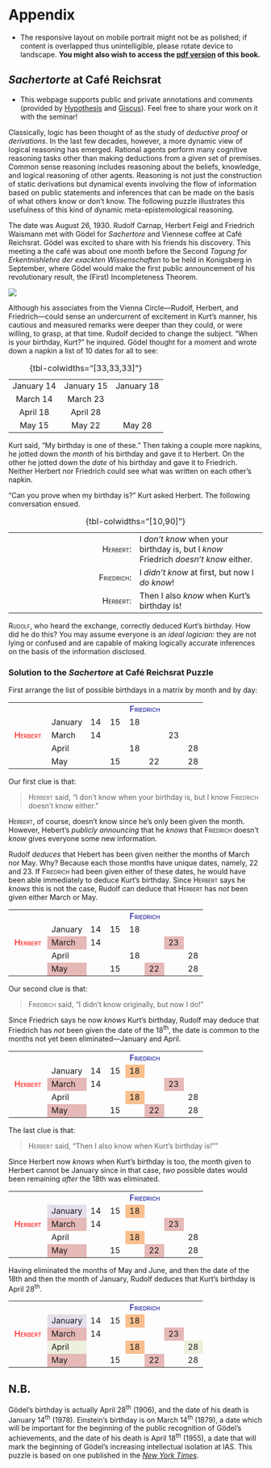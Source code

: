 # Appendix {.unnumbered}

:::: {.content-visible when-format="html"}
::: {.wabullet .aside}
- The responsive layout on mobile portrait might not be as polished; if content is overlapped thus unintelligible, please rotate device to landscape. **You might also wish to access the [pdf version](/gb.pdf) of this book.**
:::
::::

## *Sachertorte* at Café Reichsrat

:::: {.content-visible when-format="html"}
::: {.opbullet .aside}
- This webpage supports public and private annotations and comments (provided by [Hypothesis](https://hypothes.is/) and [Giscus](https://giscus.app/)). Feel free to share your work on it with the seminar!
:::
::::

Classically, logic has been thought of as the study of *deductive proof*
or *derivations*. In the last few decades, however, a more dynamic view
of logical reasoning has emerged. Rational agents perform many cognitive
reasoning tasks other than making deductions from a given set of
premises. Common sense reasoning includes reasoning about the beliefs,
knowledge, and logical reasoning of other agents. Reasoning is not just
the construction of static derivations but dynamical events involving
the flow of information based on public statements and inferences that
can be made on the basis of what others know or don’t know. The
following puzzle illustrates this usefulness of this kind of dynamic
meta-epistemological reasoning.

The date was August 26, 1930. Rudolf Carnap, Herbert Feigl and Friedrich
Waismann met with Gödel for *Sachertore* and Viennese coffee at Café
Reichsrat. Gödel was excited to share with his friends his discovery.
This meeting a the café was about one month before the Second *Tagung
for Erkentnishlehre der exackten Wissenschaften* to be held in
Konigsberg in September, where Gödel would make the first public
announcement of his revolutionary result, the (First) Incompleteness
Theorem.

::: {.column-margin}

![](image1.png)

:::

Although his associates from the Vienna Circle—Rudolf, Herbert, and
Friedrich—could sense an undercurrent of excitement in Kurt’s manner,
his cautious and measured remarks were deeper than they could, or were
willing, to grasp, at that time. Rudolf decided to change the subject.
"When is your birthday, Kurt?" he inquired. Gödel thought for a moment
and wrote down a napkin a list of 10 dates for all to see:

::: {}

| | | |
|:-:|:-:|:-:|
| January 14 | January 15 | January 18 |
| March 14 | March 23 | |
| April 18 | April 28 | |
| May 15 | May 22 | May 28 |

: {tbl-colwidths="[33,33,33]"}

:::

Kurt said, "My birthday is one of these." Then taking a couple more
napkins, he jotted down the *month* of his birthday and gave it to
Herbert. On the other he jotted down the *date* of his birthday and gave
it to Friedrich. Neither Herbert nor Friedrich could see what was
written on each other’s napkin.

"Can you prove when my birthday is?" Kurt asked Herbert. The following
conversation ensued.

::: {}

| | |
|--:|:--|
| [Herbert]{.smallcaps}: | I *don’t* *know* when your birthday is, but I *know* Friedrich *doesn’t know* either. |
| [Friedrich]{.smallcaps}: | I *didn’t know* at first, but now I *do know*! |
| [Herbert]{.smallcaps}: | Then I also *know* when Kurt’s birthday is! |

: {tbl-colwidths="[10,90]"}

:::

[Rudolf]{.smallcaps}, who heard the exchange, correctly deduced Kurt’s birthday. How
did he do this? You may assume everyone is an *ideal logician*: they are
not lying or confused and are capable of making logically accurate
inferences on the basis of the information disclosed.

### Solution to the *Sachertore* at Café Reichsrat Puzzle

First arrange the list of possible birthdays in a matrix by month and by
day:

```{=html}
<table class="bordered">
<colgroup>
<col style="width: 20%" />
<col style="width: 20%" />
<col style="width: 10%" />
<col style="width: 10%" />
<col style="width: 10%" />
<col style="width: 10%" />
<col style="width: 10%" />
<col style="width: 10%" />
</colgroup>
<tbody>
<tr>
<td rowspan="5" style="text-align: center; vertical-align: middle; color: #FF0000"><span class="smallcaps" style="color: #FF0000">Herbert</span></td>
<td></td>
<td colspan="6" style="text-align: center; color: #000090"><span class="smallcaps" style="">Friedrich</span></td>
</tr>
<tr>
<td>January</td>
<td>14</td>
<td>15</td>
<td>18</td>
<td></td>
<td></td>
<td></td>
</tr>
<tr>
<td>March</td>
<td>14</td>
<td></td>
<td></td>
<td></td>
<td>23</td>
<td></td>
</tr>
<tr>
<td>April</td>
<td></td>
<td></td>
<td>18</td>
<td></td>
<td></td>
<td>28</td>
</tr>
<tr>
<td>May</td>
<td></td>
<td>15</td>
<td></td>
<td>22</td>
<td></td>
<td>28</td>
</tr>
</tbody>
</table>
```

Our first clue is that:

> [Herbert]{.smallcaps} said, "I don’t know when your birthday is, but I know [Friedrich]{.smallcaps} doesn’t know either."

[Herbert]{.smallcaps}, of course, doesn’t know since he’s only been given the month.
However, Hebert’s *publicly announcing* that he *knows* that [Friedrich]{.smallcaps}
doesn’t *know* gives everyone some new information.

Rudolf *deduces* that Hebert has been given neither the months of March
nor May. Why? Because each those months have unique dates, namely, 22
and 23. If [Friedrich]{.smallcaps} had been given either of these dates, he would have
been able immediately to deduce Kurt’s birthday. Since [Herbert]{.smallcaps} says he
*knows* this is not the case, Rudolf can deduce that [Herbert]{.smallcaps} has *not*
been given either March or May.

```{=html}
<table class="bordered">
<colgroup>
<col style="width: 20%" />
<col style="width: 20%" />
<col style="width: 10%" />
<col style="width: 10%" />
<col style="width: 10%" />
<col style="width: 10%" />
<col style="width: 10%" />
<col style="width: 10%" />
</colgroup>
<tbody>
<tr>
<td rowspan="5" style="text-align: center; vertical-align: middle; color: #FF0000"><span class="smallcaps" style="color: #FF0000">Herbert</span></td>
<td></td>
<td colspan="6" style="text-align: center; color: #000090"><span class="smallcaps" style="">Friedrich</span></td>
</tr>
<tr>
<td>January</td>
<td>14</td>
<td>15</td>
<td>18</td>
<td></td>
<td></td>
<td></td>
</tr>
<tr>
<td style="background-color: #E5B9B7">March</td>
<td>14</td>
<td></td>
<td></td>
<td></td>
<td style="background-color: #E5B9B7">23</td>
<td></td>
</tr>
<tr>
<td>April</td>
<td></td>
<td></td>
<td>18</td>
<td></td>
<td></td>
<td>28</td>
</tr>
<tr>
<td style="background-color: #E5B9B7">May</td>
<td></td>
<td>15</td>
<td></td>
<td style="background-color: #E5B9B7">22</td>
<td></td>
<td>28</td>
</tr>
</tbody>
</table>
```

Our second clue is that:

> [Friedrich]{.smallcaps} said, "I didn’t know originally, but now I do!"

Since Friedrich says he now *knows* Kurt’s birthday, Rudolf may deduce
that Friedrich has *not* been given the date of the 18<sup>th</sup>, the
date is common to the months not yet been eliminated—January and April.

```{=html}
<table class="bordered">
<colgroup>
<col style="width: 20%" />
<col style="width: 20%" />
<col style="width: 10%" />
<col style="width: 10%" />
<col style="width: 10%" />
<col style="width: 10%" />
<col style="width: 10%" />
<col style="width: 10%" />
</colgroup>
<tbody>
<tr>
<td rowspan="5" style="text-align: center; vertical-align: middle; color: #FF0000"><span class="smallcaps" style="color: #FF0000">Herbert</span></td>
<td></td>
<td colspan="6" style="text-align: center; color: #000090"><span class="smallcaps" style="">Friedrich</span></td>
</tr>
<tr>
<td>January</td>
<td>14</td>
<td>15</td>
<td style="background-color: #FABF8F">18</td>
<td></td>
<td></td>
<td></td>
</tr>
<tr>
<td style="background-color: #E5B9B7">March</td>
<td>14</td>
<td></td>
<td></td>
<td></td>
<td style="background-color: #E5B9B7">23</td>
<td></td>
</tr>
<tr>
<td>April</td>
<td></td>
<td></td>
<td style="background-color: #FABF8F">18</td>
<td></td>
<td></td>
<td>28</td>
</tr>
<tr>
<td style="background-color: #E5B9B7">May</td>
<td></td>
<td>15</td>
<td></td>
<td style="background-color: #E5B9B7">22</td>
<td></td>
<td>28</td>
</tr>
</tbody>
</table>
```

The last clue is that:

> [Herbert]{.smallcaps} said, "Then I also know when Kurt’s birthday is!""

Since Herbert now *knows* when Kurt’s birthday is too, the month given
to Herbert cannot be January since in that case, *two* possible dates
would been remaining *after* the 18th was eliminated.

```{=html}
<table class="bordered">
<colgroup>
<col style="width: 20%" />
<col style="width: 20%" />
<col style="width: 10%" />
<col style="width: 10%" />
<col style="width: 10%" />
<col style="width: 10%" />
<col style="width: 10%" />
<col style="width: 10%" />
</colgroup>
<tbody>
<tr>
<td rowspan="5" style="text-align: center; vertical-align: middle; color: #FF0000"><span class="smallcaps" style="color: #FF0000">Herbert</span></td>
<td></td>
<td colspan="6" style="text-align: center; color: #000090"><span class="smallcaps" style="">Friedrich</span></td>
</tr>
<tr>
<td style="background-color: #E5DFEC">January</td>
<td>14</td>
<td>15</td>
<td style="background-color: #FABF8F">18</td>
<td></td>
<td></td>
<td></td>
</tr>
<tr>
<td style="background-color: #E5B9B7">March</td>
<td>14</td>
<td></td>
<td></td>
<td></td>
<td style="background-color: #E5B9B7">23</td>
<td></td>
</tr>
<tr>
<td>April</td>
<td></td>
<td></td>
<td style="background-color: #FABF8F">18</td>
<td></td>
<td></td>
<td>28</td>
</tr>
<tr>
<td style="background-color: #E5B9B7">May</td>
<td></td>
<td>15</td>
<td></td>
<td style="background-color: #E5B9B7">22</td>
<td></td>
<td>28</td>
</tr>
</tbody>
</table>
```

Having eliminated the months of May and June, and then the date of the
18th and then the month of January, Rudolf deduces that Kurt’s birthday
is April 28<sup>th</sup>.

```{=html}
<table class="bordered">
<colgroup>
<col style="width: 20%" />
<col style="width: 20%" />
<col style="width: 10%" />
<col style="width: 10%" />
<col style="width: 10%" />
<col style="width: 10%" />
<col style="width: 10%" />
<col style="width: 10%" />
</colgroup>
<tbody>
<tr>
<td rowspan="5" style="text-align: center; vertical-align: middle; color: #FF0000"><span class="smallcaps" style="color: #FF0000">Herbert</span></td>
<td></td>
<td colspan="6" style="text-align: center; color: #000090"><span class="smallcaps" style="">Friedrich</span></td>
</tr>
<tr>
<td style="background-color: #E5DFEC">January</td>
<td>14</td>
<td>15</td>
<td style="background-color: #FABF8F">18</td>
<td></td>
<td></td>
<td></td>
</tr>
<tr>
<td style="background-color: #E5B9B7">March</td>
<td>14</td>
<td></td>
<td></td>
<td></td>
<td style="background-color: #E5B9B7">23</td>
<td></td>
</tr>
<tr>
<td style="background-color: #EBF1DD">April</td>
<td></td>
<td></td>
<td style="background-color: #FABF8F">18</td>
<td></td>
<td></td>
<td style="background-color: #EBF1DD">28</td>
</tr>
<tr>
<td style="background-color: #E5B9B7">May</td>
<td></td>
<td>15</td>
<td></td>
<td style="background-color: #E5B9B7">22</td>
<td></td>
<td>28</td>
</tr>
</tbody>
</table>
```

:::: {.column-margin}
::: {.callout-tip}

## N.B.

Gödel’s birthday is actually April 28<sup>th</sup> (1906), and the
date of his death is January 14<sup>th</sup> (1978). Einstein’s birthday
is on March 14<sup>th</sup> (1879), a date which will be important for
the beginning of the public recognition of Gödel’s achievements, and the
date of his death is April 18<sup>th</sup> (1955), a date that will mark
the beginning of Gödel’s increasing intellectual isolation at IAS. This
puzzle is based on one published in the [*New York Times*](https://www.nytimes.com/2015/04/15/science/a-math-problem-from-singapore-goes-viral-when-is-cheryls-birthday.html).

:::
::::
